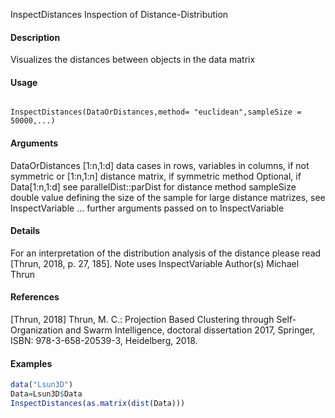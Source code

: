 
InspectDistances Inspection of Distance-Distribution

#### Description

Visualizes the distances between objects in the data matrix

#### Usage

<pre><code>
InspectDistances(DataOrDistances,method= "euclidean",sampleSize = 50000,...)
</code></pre>

#### Arguments
DataOrDistances
[1:n,1:d] data cases in rows, variables in columns, if not symmetric
or
[1:n,1:n] distance matrix, if symmetric
method Optional, if Data[1:n,1:d] see parallelDist::parDist for distance method
sampleSize double value defining the size of the sample for large distance matrizes, see
InspectVariable
... further arguments passed on to InspectVariable

#### Details
For an interpretation of the distribution analysis of the distance please read [Thrun, 2018, p. 27,
185].
Note
uses InspectVariable
Author(s)
Michael Thrun

#### References
[Thrun, 2018] Thrun, M. C.: Projection Based Clustering through Self-Organization and Swarm
Intelligence, doctoral dissertation 2017, Springer, ISBN: 978-3-658-20539-3, Heidelberg, 2018.

#### Examples
```r
data("Lsun3D")
Data=Lsun3D$Data
InspectDistances(as.matrix(dist(Data)))
```
